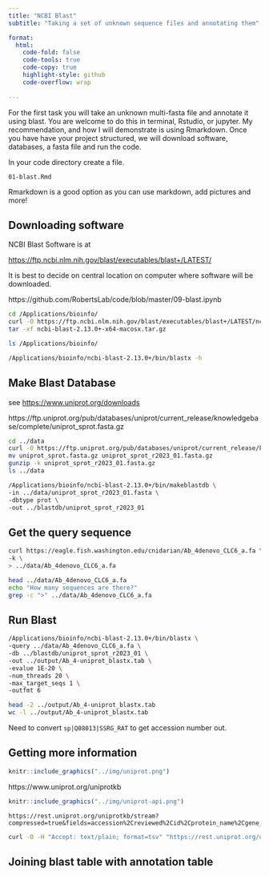 ```yaml
---
title: "NCBI Blast"
subtitle: "Taking a set of unknown sequence files and annotating them"

format:
  html:
    code-fold: false
    code-tools: true
    code-copy: true
    highlight-style: github
    code-overflow: wrap
    
---
```


For the first task you will take an unknown multi-fasta file and annotate it using blast. You are welcome to do this in terminal, Rstudio, or jupyter. My recommendation, and how I will demonstrate is using Rmarkdown. Once you have have your project structured, we will download software, databases, a fasta file and run the code.

In your code directory create a file.

`01-blast.Rmd`

::: callout-tip
Rmarkdown is a good option as you can use markdown, add pictures and more!
:::


## Downloading software

NCBI Blast Software is at

<https://ftp.ncbi.nlm.nih.gov/blast/executables/blast+/LATEST/>

::: callout-tip
It is best to decide on central location on computer where software will be downloaded.
:::

https://github.com/RobertsLab/code/blob/master/09-blast.ipynb

```.bash
cd /Applications/bioinfo/
curl -O https://ftp.ncbi.nlm.nih.gov/blast/executables/blast+/LATEST/ncbi-blast-2.13.0+-x64-macosx.tar.gz
tar -xf ncbi-blast-2.13.0+-x64-macosx.tar.gz
```

``` bash
ls /Applications/bioinfo/
```

```bash
/Applications/bioinfo/ncbi-blast-2.13.0+/bin/blastx -h
```

## Make Blast Database

see <https://www.uniprot.org/downloads>

https://ftp.uniprot.org/pub/databases/uniprot/current_release/knowledgebase/complete/uniprot_sprot.fasta.gz

```bash
cd ../data
curl -O https://ftp.uniprot.org/pub/databases/uniprot/current_release/knowledgebase/complete/uniprot_sprot.fasta.gz
mv uniprot_sprot.fasta.gz uniprot_sprot_r2023_01.fasta.gz
gunzip -k uniprot_sprot_r2023_01.fasta.gz
ls ../data
```

```bash
/Applications/bioinfo/ncbi-blast-2.13.0+/bin/makeblastdb \
-in ../data/uniprot_sprot_r2023_01.fasta \
-dbtype prot \
-out ../blastdb/uniprot_sprot_r2023_01
```

## Get the query sequence

```bash
curl https://eagle.fish.washington.edu/cnidarian/Ab_4denovo_CLC6_a.fa \
-k \
> ../data/Ab_4denovo_CLC6_a.fa
```

```bash
head ../data/Ab_4denovo_CLC6_a.fa
echo "How many sequences are there?"
grep -c ">" ../data/Ab_4denovo_CLC6_a.fa
```


## Run Blast

```bash
/Applications/bioinfo/ncbi-blast-2.13.0+/bin/blastx \
-query ../data/Ab_4denovo_CLC6_a.fa \
-db ../blastdb/uniprot_sprot_r2023_01 \
-out ../output/Ab_4-uniprot_blastx.tab \
-evalue 1E-20 \
-num_threads 20 \
-max_target_seqs 1 \
-outfmt 6

```

```bash
head -2 ../output/Ab_4-uniprot_blastx.tab
wc -l ../output/Ab_4-uniprot_blastx.tab
```

Need to convert `sp|Q08013|SSRG_RAT` to get accession number out. 



## Getting more information

```r
knitr::include_graphics("../img/uniprot.png")
```

https://www.uniprot.org/uniprotkb

```r
knitr::include_graphics("../img/uniprot-api.png")
```

```
https://rest.uniprot.org/uniprotkb/stream?compressed=true&fields=accession%2Creviewed%2Cid%2Cprotein_name%2Cgene_names%2Corganism_name%2Clength%2Cgo_f%2Cgo%2Cgo_p%2Cgo_c%2Cgo_id%2Ccc_interaction%2Cec%2Cxref_reactome%2Cxref_unipathway%2Cxref_interpro&format=tsv&query=%28%2A%29%20AND%20%28reviewed%3Atrue%29
```


```.bash
curl -O -H "Accept: text/plain; format=tsv" "https://rest.uniprot.org/uniprotkb/stream?compressed=true&fields=accession%2Creviewed%2Cid%2Cprotein_name%2Cgene_names%2Corganism_name%2Clength%2Cgo_f%2Cgo%2Cgo_p%2Cgo_c%2Cgo_id%2Ccc_interaction%2Cec%2Cxref_reactome%2Cxref_unipathway%2Cxref_interpro&format=tsv&query=%28%2A%29%20AND%20%28reviewed%3Atrue%29"
```


## Joining blast table with annotation table 
